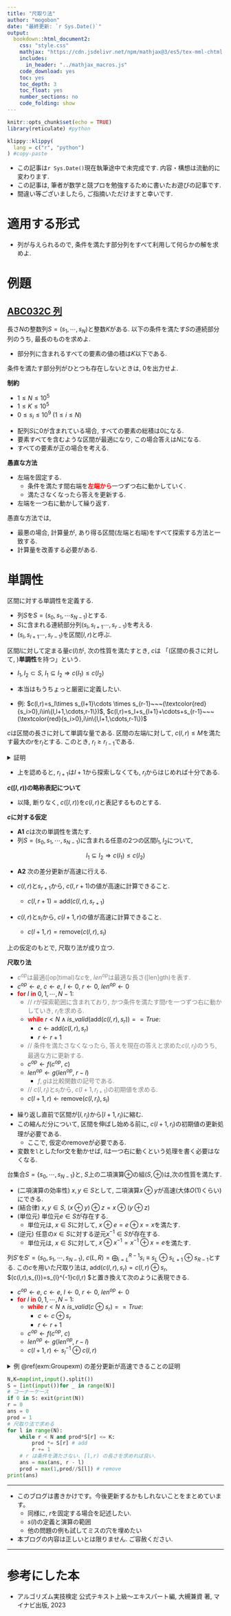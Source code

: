 ```yaml
---
title: "尺取り法"
author: "mogobon"
date: "最終更新: `r Sys.Date()`"
output:
  bookdown::html_document2:
    css: "style.css"
    mathjax: "https://cdn.jsdelivr.net/npm/mathjax@3/es5/tex-mml-chtml.js"
    includes:
      in_header: "../mathjax_macros.js"
    code_download: yes
    toc: yes
    toc_depth: 3
    toc_float: yes
    number_sections: no
    code_folding: show
---
```


```r
knitr::opts_chunk$set(echo = TRUE)
library(reticulate) #python
```

```r
klippy::klippy(
  lang = c("r", "python")
) #copy-paste
```

:::{.note}
* この記事は`r Sys.Date()`現在執筆途中で未完成です. 内容・構想は流動的に変わります. 
* この記事は, 筆者が数学と競プロを勉強するために書いたお遊びの記事です. 
* 間違い等ございましたら, ご指摘いただけますと幸いです.

:::

# 適用する形式
* 列が与えられるので, 条件を満たす部分列をすべて利用して何らかの解を求めよ. 

# 例題

## [ABC032C 列](https://atcoder.jp/contests/abc032/tasks/abc032_c)

:::{.problem}
長さ$N$の整数列$S=(s_1,\cdots,s_N)$と整数$K$がある. 以下の条件を満たす$S$の連続部分列のうち, 最長のものを求めよ. 

* 部分列に含まれるすべての要素の値の積は$K$以下である.

条件を満たす部分列がひとつも存在しないときは, $0$を出力せよ.
:::

:::{.constraints}

**制約**

* $1\leq N\leq 10^5$
* $1\leq K\leq 10^5$
* $0\leq s_i\leq10^9~(1\leq i\leq N)$

:::

* 配列$S$に$0$が含まれている場合, すべての要素の総積は$0$になる.
* 要素すべてを含むような区間が最適になり, この場合答えは$N$になる. 
* すべての要素が正の場合を考える.

:::{.naive}
**愚直な方法**

* 左端を固定する.
  * 条件を満たす間右端を<font color="red">**左端から**</font>一つずつ右に動かしていく.
  * 満たさなくなったら答えを更新する.
* 左端を一つ右に動かして繰り返す.

:::

愚直な方法では, 

* 最悪の場合, 計算量が, あり得る区間(左端と右端)をすべて探索する方法と一致する.
* 計算量を改善する必要がある.


# 単調性

区間に対する単調性を定義する.

* 列$S$を$S=(s_0,s_1,\cdots s_{N-1})$とする. 
* $S$に含まれる連続部分列$(s_{l},s_{l+1}\cdots,s_{r-1})$を考える.
* $(s_{l},s_{l+1}\cdots,s_{r-1})$を区間$[l,r)$と呼ぶ. 


:::{.definition name="単調性"}
 区間$I$に対して定まる量$c(I)$が, 次の性質を満たすとき, $c$は 「(区間の長さに対して, )**単調性**を持つ」という.

<!--* 区間の長さが増えるほど, 量$c$も増える-->

* $I_1,I_2\subset S,~ I_1\subseteq I_2 \Longrightarrow c(I_1)\leq c(I_2)$

:::
* 本当はもうちょっと厳密に定義したい. 

<!--* 区間とは何か？$c(I)$についても厳密に定義しなければいけないと思っている. -->

* 例: $c(l,r)=s_l\times s_{l+1}\cdots \times s_{r-1}~~~(\textcolor{red}{s_i>0},i\in\{l,l+1,\cdots,r-1\})$, $c(l,r)=s_l+s_{l+1}+\cdots+s_{r-1}~~~(\textcolor{red}{s_i>0},i\in\{l,l+1,\cdots,r-1\})$

:::{.proposition}
$c$は区間の長さに対して単調な量である. 
区間の左端$l$に対して, $c(l,r)\leq M$を満たす最大の$r$を$r_{l}$とする. このとき, $r_{l}\geq r_{l-1}$である. 

:::
<details><summary>証明</summary>
:::{.proof}
* $c(l,r)$を$c(L,R)$と表記する. 
* $c(L,R)\leq M$であるとき, 「$c(L,R)$は達成可能である」と呼ぶ.
* $[l,r_{l-1})\subset [l-1,r_{l-1})$が成り立つ.
* $c$の単調性より, $c(l,r_{l-1})\leq c(l-1,r_{l-1})\leq M$が成り立つので, $c(l,r_{l-1})$は達成可能である. 

<!--* また, $c(l,r_{l-1})\geq c(l,r_{l-1}-d)~~~(0<d<r_{l-1}-l+1)$ が成り立つ.-->

<!--最大値を達成したいのだから, わざわざ区間を縮小する必要はない-->

:::
</details>

<!--* 上の証明が意味するところは, $c(l,r_{l-1})\leq M$だし, $l$に対する右端$r_l$を$r_{l-1}$よりも左に動かしても$c$の値は小さくなるだけなので, $r_{l}\geq r_{l-1}$ だよね. ということである. -->
* 上を認めると, $r_{l+1}$は$l+1$から探索しなくても, $r_{l}$からはじめれば十分である.



:::{.note name="$c([l,r))$の略称表記について"}

**$c([l,r))$の略称表記について**

* 以降, 断りなく, $c([l,r))$を$c(l,r)$と表記するものとする. 

:::

:::{.assumption #cassump name="尺取法が成立するための, 仮定"}

**$c$に対する仮定**

* **A1** $c$は次の単調性を満たす. 
* 列$S=(s_0,s_1,\cdots,s_{N-1})$に含まれる任意の2つの区間$I_1,I_2$について, 

$$
I_1\subseteq I_{2} \Longrightarrow c(I_1)\leq c(I_2)
$$

* **A2** 次の差分更新が高速に行える.

* $c(l,r)$と$s_{r+1}$から, $c(l,r+1)$の値が高速に計算できること. 
  * $c(l,r+1)=\mathrm{add}(c(l,r),s_{r+1})$
* $c(l,r)$と$s_{l}$から, $c(l+1,r)$の値が高速に計算できること. 
  * $c(l+1,r)=\mathrm{remove}(c(l,r),s_{l})$

:::



上の仮定のもとで, 尺取り法が成り立つ.

:::{.method name="尺取り法"}

**尺取り法**

* <font color=gray>$c^{op}$は最適([op]timal)な$c$を, $len^{op}$は最適な長さ([len]gth)を表す. </font>
* $c^{op}\leftarrow e,~c\leftarrow e,~l\leftarrow 0,~r\leftarrow 0,~len^{op}\leftarrow0$
* **<font color = red>for</font>** $l$ **<font color = red>in</font>** $0,1,\cdots,N-1$:
  * <font color=gray>// $r$が探索範囲に含まれており, かつ条件を満たす間$r$を一つずつ右に動かしていき, $r_{l}$を求める.</font>
  * **<font color = red>while</font>** $r<N\land is\_valid(\mathrm{add}(c(l,r),s_{r}))==True$:
    * $c\leftarrow \mathrm{add}(c(l,r),s_{r})$
    
    <!--* ($\mathrm{add}(c(l,r),s_{r})= c\oplus s_{r}$となる場合もある.)-->
    
    * $r\leftarrow r+1$
  * <font color=gray>// 条件を満たさなくなったら, 答えを現在の答えと求めた$c(l,r_{l})$のうち, 最適な方に更新する.</font>
  * $c^{op}\leftarrow f(c^{op},~c)$
  * $len^{op}\leftarrow g(len^{op},~r-l)$
    * <font color=gray>$f,g$は比較関数の記号である.</font>
  * <font color = gray>// $c(l,r_{l})$と$s_{l}$から, $c(l+1,r_{l+1})$の初期値を求める.</font>
  * $c(l+1,r)\leftarrow \mathrm{remove}(c(l,r_l),s_{l})$
  
  <!--* ($\mathrm{remove}(c(l,r_l),s_{l})=c(l,r_l)\oplus s_{l}^{-1}$となる場合もある.) -->
  
  <!--* $l\leftarrow l+1$-->

<!-- 初期値を求めるステップについて: $l$を縮める分必要である. 2,行目の伸ばす過程で行えない. 
効率的に, 一定の繰り返しで更新できるように正規化しておくとも言える. -->

:::


* 繰り返し直前で区間が$[l,r_l)$から$[l+1,r_l)$に縮む.
* この縮んだ分について, 区間を伸ばし始める前に, $c(l+1,r_{l})$の初期値の更新処理が必要である. 
  * ここで, 仮定の$\mathrm{remove}$が必要である.
* 変数を`l`としたfor文を動かせば, $l$は一つ右に動くという処理を書く必要はなくなる.


:::{.example #Groupexm}

<!--* $(S,+),~S\subset\mathbb{Z^{+}}$
* $(S,\times),~S\subset\mathbb{Z^{+}}$-->

<!--* $(S,\triangle),~S\subset\mathbb{Z}_{}$, $x\triangle y$は$x$と$y$の排他的論理和($\mathrm{XOR}$)を表す.-->
<!-- XOR は, A1の単調性を満たさない。-->

台集合$S=\{s_0,\cdots, s_{N-1}\}$と, $S$上の二項演算$\oplus$の組$(S,\oplus)$は,次の性質を満たす. 

* (二項演算の効率性) $x,y\in S$として, 二項演算$x\oplus y$が高速(大体$O(1)$くらい)にできる.
* (結合律) $x,y\in S, ~(x\oplus y)\oplus z=x\oplus(y\oplus z)$
* (単位元) 単位元$e\in S$が存在する.
  * 単位元は, $x\in S$に対して, $x\oplus e = e\oplus x=x$を満たす.
* (逆元) 任意の$x\in S$に対する逆元$x^{-1}\in S$が存在する.
  * 単位元は, $x\in S$に対して, $x\oplus x^{-1} = x^{-1}\oplus x=e$を満たす.

<!--(単位元の必要性) 単位元が存在しなければ逆元が定義できないから, 単位元は必要である。-->
<!--逆(群構造をなすなら, 差分更新の効率性は成り立たない.(反:一般線形群など). 二項演算が高速にできるなら成り立つかもしれない
また, アーベル群でも良いかもしれないが, その必然性がまだ言えていない-->

<!--* **補足**
  * 「差分計算ができるためには, 上を満たさなければならない」ということが言いたいわけではない.
  * 「上を満たせば, 差分計算が高速にできることを保証したい.」 ということである. -->

列$S'$を$S'=(s_0,s_1,\cdots,s_{N-1})$,  $c(L,R)=\displaystyle\bigoplus_{i=L}^{R-1} s_{i}\equiv s_{L}\oplus s_{L+1}\oplus s_{R-1}$とする. この$c$を用いた尺取り法は, $\mathrm{add}(c(l,r),s_{r})=c(l,r)\oplus s_{r}$, $\mathrm{remove}(c(l,r),s_{l})=s_{l}^{-1}\oplus c(l,r) $と置き換えて次のように表現できる.

* $c^{op}\leftarrow e,~c\leftarrow e,~l\leftarrow 0,~r\leftarrow 0,~len^{op}\leftarrow0$
* **<font color = red>for</font>** $l$ **<font color = red>in</font>** $0,1,\cdots,N-1$:
  * **<font color = red>while</font>** $r<N\land is\_valid(c\oplus s_{r})==True$:
    * $c\leftarrow c\oplus s_{r}$
    * $r\leftarrow r+1$
  * $c^{op}\leftarrow f(c^{op},~c)$
  * $len^{op}\leftarrow g(len^{op},~r-l)$
  * $c(l+1,r)\leftarrow s_{l}^{-1}\oplus c(l,r)$
  
  <!--* $l\leftarrow l+1$    -->

:::
<details><summary>例 \@ref(exm:Groupexm) の差分更新が高速できることの証明</summary>
:::{.proof name="差分更新の効率性"}

<!--* $s_i>0$より, $c(l,r)=\displaystyle\sum_{i=l}^{r-1}s_i$, $c(l,r)=\displaystyle\prod_{i=l}^{r-1}s_i$は明らかに区間の長さに対して単調である. -->

* 例 \@ref(exm:Groupexm) において, 差分更新は高速に行うことができることを以下で示す.

* $c(l,r+1)= \mathrm{add}(c(l,r),s_{r+1})$が高速に計算できることを示す.

<!--* $c(L,R)=\displaystyle\bigoplus_{i=L}^{R-1}s_i$と表記する. -->

* $c(l,r+1)$について, 次のように同値変形できる.

$$
c(l,r+1)=\bigoplus_{i=l}^{r}s_i
=\left(\bigoplus_{i=l}^{r-1}s_i\right) \oplus s_r
=c(l,r)\oplus s_r
$$

* 等号は結合律により成り立つ. 
* よって, $c(l,r+1)=c(l,r)\oplus s_{r}$が成り立つ.
* これは, $c(l,r+1)$が, $c(l,r)$と$s_{r}$を用いて, 陽に(かつそれは高速に)計算できる量であることを表している.

<!--* $c(l,r+1)$は累積代入により, 求めることができることがわかる.-->

<!--* 例(組$(S,\times),~S\subset \mathbb{Z}^{+}$の場合): `c *= s[r]` -->
  
<!--右に伸ばすだけだったら, 可換律は不要-->

* $c(l+1,r)= \mathrm{remove}(c(l,r),s_{l})$が高速に計算できることを示す.



* $c(l+1,r)$について, 次のように同値変形できる.

<!--(より簡単な別証明)
* $c(l,r)=s_{l}\oplus c(l+1,r)$の左側から, $s_{l}^{-1}$を作用させて, $c(l+1,r)=s_{l}^{-1}\oplus c(l,r)$
だが, こちらは, 等式の変形$A=B\rightarrow A\oplus C=B\oplus C$を示していないので使いたくない. -->

$$
\begin{align*}
c(l+1,r)&=\bigoplus_{i=l+1}^{r-1}s_i\\
&=s_{l}^{-1}\oplus s_{l}\oplus\left(\bigoplus_{i=l+1}^{r-1}s_i\right)~~~(\because\text{結合律}, \text{逆元の存在})\\
&=s_{l}^{-1}\oplus \left(\bigoplus_{i=l}^{r-1}s_i\right)~~~(\because\text{結合律})\\
&=s_{l}^{-1}\oplus c(l,r)
\end{align*}
$$

* よって, $c(l+1,r)=s_{l}^{-1}\oplus c(l,r)$が成り立つ.
* これは, $c(l+1,r)$が, $c(l,r)$と$s_{l}$を用いて, 陽に(かつそれは高速に)計算できる量であることを表している.


<!--* また, 組$(S,\oplus)$が, 可換律$x,y\in S, x\oplus y=y\oplus x$を満たしていれば, $c(l+1,r)$は累積代入により, 求めることができることがわかる.-->

<!--* 例(組$(S,\times),~S\subset \mathbb{Z}^{+}$の場合): `c //= s[l]`-->

:::
</details>



<!--* [ABC032C 列](https://atcoder.jp/contests/abc032/tasks/abc032_c)に正解したソースコード(Python)を示す.-->


<!--max(1,prod//S[r])の理由を考察してください-->
```python
N,K=map(int,input().split())
S = [int(input())for _ in range(N)]
# コーナーケース
if 0 in S: exit(print(N))
r = 0
ans = 0
prod = 1
# 尺取り法で求める
for l in range(N):
    while r < N and prod*S[r] <= K:
        prod *= S[r] # add
        r += 1
    # r は条件を満たさない. [l,r) の長さを求めれば良い.
    ans = max(ans, r - l)
    prod = max(1,prod//S[l]) # remove
print(ans)
```



---

* このブログは書きかけです。今後更新するかもしれないことをまとめています。
  * 同様に, $r$を固定する場合を記述したい. 
  * $s(I)$の定義と演算の範囲
  * 他の問題の例も試してミスの穴を埋めたい
* 本ブログの内容は正しいとは限りません. ご容赦ください.

---

# 参考にした本
* アルゴリズム実技検定 公式テキスト上級〜エキスパート編, 大槻兼資 著, マイナビ出版, 2023
